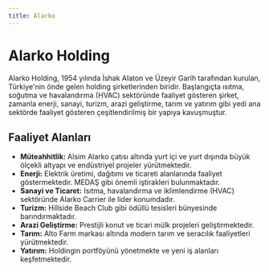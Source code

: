 ```yaml
---
title: Alarko
---
```


# Alarko Holding

Alarko Holding, 1954 yılında İshak Alaton ve Üzeyir Garih tarafından kurulan, Türkiye'nin önde gelen holding şirketlerinden biridir. Başlangıçta ısıtma, soğutma ve havalandırma (HVAC) sektöründe faaliyet gösteren şirket, zamanla enerji, sanayi, turizm, arazi geliştirme, tarım ve yatırım gibi yedi ana sektörde faaliyet gösteren çeşitlendirilmiş bir yapıya kavuşmuştur.

## Faaliyet Alanları

*   **Müteahhitlik:** Alsim Alarko çatısı altında yurt içi ve yurt dışında büyük ölçekli altyapı ve endüstriyel projeler yürütmektedir.
*   **Enerji:** Elektrik üretimi, dağıtımı ve ticareti alanlarında faaliyet göstermektedir. MEDAŞ gibi önemli iştirakleri bulunmaktadır.
*   **Sanayi ve Ticaret:** Isıtma, havalandırma ve iklimlendirme (HVAC) sektöründe Alarko Carrier ile lider konumdadır.
*   **Turizm:** Hillside Beach Club gibi ödüllü tesisleri bünyesinde barındırmaktadır.
*   **Arazi Geliştirme:** Prestijli konut ve ticari mülk projeleri geliştirmektedir.
*   **Tarım:** Alto Farm markası altında modern tarım ve seracılık faaliyetleri yürütmektedir.
*   **Yatırım:** Holdingin portföyünü yönetmekte ve yeni iş alanları keşfetmektedir.
